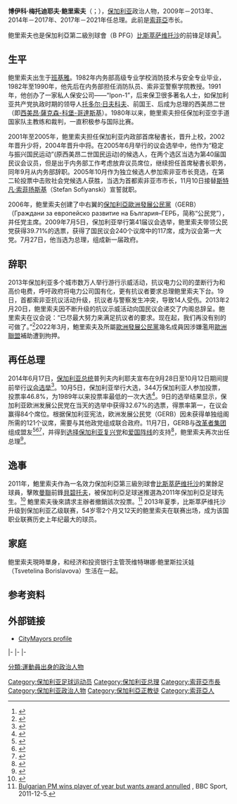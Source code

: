{{Infobox officeholder
|name         = 博伊科·鲍里索夫<br><small>Бойко Борисов</small>
|image        =  Boyko Borissov 2017-11-03.jpg
|office       = [[保加利亚总理|保加利亚总理]]
|president    = [[魯門·拉德夫|魯門·拉德夫]]
|deputy       = {{le|托米斯拉夫·东切夫|Tomislav Donchev}}<br>{{le|瓦萊里·西梅諾夫|Valeri Simeonov}}<br>{{le|克拉西米爾·卡拉卡徹諾夫|Krasimir Karakachanov}}<br>{{le|葉卡捷琳娜·扎哈里耶娃|Ekaterina Zakharieva}}
|term_start   = 2017年5月4日
|term_end     = 2021年5月12日
|predecessor  = [[奥格尼扬·格尔吉科夫|奥格尼扬·格尔吉科夫]]{{small|（代理）}}
|successor    = [[斯特凡·亚涅夫|斯特凡·亚涅夫]]
|president1   = [[罗森·普列夫内利耶夫|罗森·普列夫内利耶夫]]
|deputy1      = [[鲁姆亚娜·伯奇瓦罗娃|鲁姆亚娜·伯奇瓦罗娃]]<br>{{le|托米斯拉夫·东切夫|Tomislav Donchev}}<br>[[梅格勒娜·库内娃|梅格勒娜·库内娃]]<br>[[伊瓦伊洛·卡尔芬|伊瓦伊洛·卡尔芬]]<br>[[佐爾尼察·魯辛諾娃|佐爾尼察·魯辛諾娃]]
|term_start1  = 2014年11月7日
|term_end1    = 2017年1月27日
|predecessor1 = [[格奥尔基·布里兹纳什基|格奥尔基·布里兹纳什基]]{{small|（代理）}}
|successor1   = [[奥格尼扬·格尔吉科夫|奥格尼扬·格尔吉科夫]]{{small|（代理）}}
|president2   = [[格奥尔基·珀尔瓦诺夫|格奥尔基·珀尔瓦诺夫]]<br>[[罗森·普列夫内利耶夫|罗森·普列夫内利耶夫]]
|deputy2      = [[西蒙·詹科夫|西蒙·詹科夫]]<br>[[茨维坦·茨维塔诺夫|茨维坦·茨维塔诺夫]]
|term_start2  = 2009年7月27日
|term_end2    = 2013年3月13日
|predecessor2 = [[谢尔盖·斯塔尼舍夫|谢尔盖·斯塔尼舍夫]]
|successor2  = [[马林·拉伊科夫|马林·拉伊科夫]] {{small|(代理)}}
|office3      = [[索非亚|索非亚]]市长
|term_start3  = 2005年11月10日
|term_end3    = 2009年7月27日
|predecessor3 = [[斯特凡·索菲扬斯基|斯特凡·索菲扬斯基]]
|successor3   = [[约尔丹卡·凡德科娃|约尔丹卡·凡德科娃]]（Yordanka Fandakova）
|birth_date   = {{birth date and age|1959|6|13}}
|birth_place  = {{flag|Bulgaria}}[[班基雅|班基雅]]（Bankya）
|death_date   = 
|death_place  = 
|party        = [[稳定与振兴国民运动|稳定与振兴国民运动]] <small>（2001年－2005年）</small><br>[[保加利亞歐洲發展公民黨|保加利亞歐洲發展公民黨]] <small>（2006年－）</small>
|spouse       = 斯特拉·鲍里索娃<small>（离婚）</small>
|partner      = 茨维特琳娜·鲍里斯拉沃娃<small>（分居）</small>
|children     = Veneta
|religion     = [[東正教|東正教]]
|profession  =[[足球运动员|足球运动员]]<br />[[消防员|消防员]]<br />[[空手道|空手道]]<br />[[保镖|保镖]]
|signature    = Accession Treaty 2011 Boïko Borissov signature.svg|85px
|website      = [http://boykoborissov.bg 官网]
}}

'''博伊科·梅托迪耶夫·鲍里索夫'''（{{lang-bg|Бойко Методиев Борисов}}；{{bd|1959年|6月13日|||catIdx=Borisov, Boyko Metodiev}}），[[保加利亚|保加利亚]]政治人物，2009年－2013年、2014年－2017年、2017年－2021年任总理。此前是[[索菲亞|索菲亞]]市长。

鲍里索夫也是保加利亞第二級別球會（B PFG）[[FC_Vitosha_Bistritsa|比斯萃萨维托沙]]的前锋足球員<ref>{{cite news |url=http://uk.reuters.com/article/2013/08/26/uk-soccer-bulgaria-borisov-idUKBRE97P0AU20130826 |title=Former Prime Minister becomes Bulgaria's oldest player |publisher=Reuters |date=2013-08-26 |accessdate=2014-08-31 |archive-date=2015-04-02 |archive-url=https://web.archive.org/web/20150402165750/http://uk.reuters.com/article/2013/08/26/uk-soccer-bulgaria-borisov-idUKBRE97P0AU20130826 |dead-url=yes }}</ref>。

==生平==
鲍里索夫出生于[[班基雅|班基雅]]。1982年内务部高级专业学校消防技术与安全专业毕业，1982年至1990年，他先后在内务部担任消防队员、索非亚警察学院教授。1991年，他创办了一家私人保安公司——“Ipon-1”，后来保卫很多著名人士，如保加利亚共产党执政时期的领导人[[托多尔·日夫科夫|托多尔·日夫科夫]]、前国王、后成为总理的西美昂二世（即[[西美昂·薩克森-科堡-哥達斯基|西美昂·薩克森-科堡-哥達斯基]]）。1980年以来，鲍里索夫担任保加利亚空手道国家队主教练和裁判，一直积极参与国际比赛。

2001年至2005年，鲍里索夫担任保加利亚内政部首席秘書长，晋升上校，2002年晋升少将，2004年晋升中将。在2005年6月举行的议会选举中，他作为“稳定与振兴国民运动”(原西美昂二世国民运动)的候选人，在两个选区当选为第40届国民议会议员，但是出于内务部工作考虑放弃议员席位，继续担任首席秘書长职务，同年9月从内务部辞职。2005年10月作为独立候选人参加索非亚市长竞选，在第二轮投票中击败社会党候选人获胜，当选为首都索非亚市市长，11月10日接替[[斯特凡·索菲扬斯基|斯特凡·索菲扬斯基]]（Stefan Sofiyanski）宣誓就职。

2006年，鲍里索夫创建了中右翼的[[保加利亞歐洲發展公民黨|保加利亞歐洲發展公民黨]]（GERB）（Граждани за европейско развитие на България–ГЕРБ，简称“公民党”），并任党主席。2009年7月5日，保加利亚举行第41届议会选举，鲍里索夫带领公民党获得39.71%的选票，获得了国民议会240个议席中的117席，成为议会第一大党。7月27日，他当选为总理，组成新一届政府。

==辞职==
2013年保加利亚多个城市数万人举行游行示威活动，抗议电力公司的垄断行为和高价电费，呼吁政府将电力公司国有化，更有抗议者要求总理鲍里索夫下台。19日，首都索非亚抗议活动升级，抗议者与警察发生冲突，导致14人受伤。2013年2月20日，鲍里索夫因不断升级的抗议示威活动向国民议会递交了内阁总辞呈。鲍里索夫在议会说：“已尽最大努力来满足抗议者的要求。现在起，我们再没有别的可做了。”<ref>{{cite web|url=http://news.xinhuanet.com/2013-02/20/c_114743854.htm|title=保加利亚总理递交内阁总辞呈|publisher=新华网}}</ref>2022年3月，鮑里索夫及所屬[[保加利亞歐洲發展公民黨|歐洲發展公民黨]]幾名成員因涉嫌濫用[[歐洲聯盟|歐洲聯盟]]補助遭到拘押。

==再任总理==
2014年6月17日，[[保加利亚总统|保加利亚总统]]普列夫内利耶夫宣布在9月28日至10月12日期间提前举行[[2014年保加利亚议会选举|议会选举]]<ref>{{cite news|url=http://news.xinhuanet.com/world/2014-06/17/c_1111188994.htm|title=保加利亚决定提前举行议会选举|publisher=新华网|date=2014年6月17日|accessdate=2014年6月17日|archive-date=2015年5月18日|archive-url=https://web.archive.org/web/20150518134435/http://news.xinhuanet.com/world/2014-06/17/c_1111188994.htm|dead-url=no}}</ref>。10月5日，保加利亚举行大选，344万保加利亚人参加投票，投票率46.8%，为1989年以来投票率最低的一次大选<ref>{{cite news|url=http://www.hqcx.net/gjcx/guojiyaowen/20141009/456169.html|title=保加利亚大选争取欧洲进步公民党名列第一|publisher=环球财讯网|date=2014-10-09|accessdate=2014-10-09|archive-date=2015-05-18|archive-url=https://web.archive.org/web/20150518083435/http://www.hqcx.net/gjcx/guojiyaowen/20141009/456169.html|dead-url=no}}</ref>。9日的选举结果显示，保加利亚欧洲发展公民党在当天的选举中获得32.67%的选票，得票率第一，在议会赢得84个席位。根据保加利亚宪法，欧洲发展公民党（GERB）因未获得单独组阁所需的121个议席，需要与其他政党组成联合政府。11月7日，GERB与[[改革者集团|改革者集团]]组成盟友<ref>{{cite web|title=Bulgaria: EPP President welcomes new coalition government led by Boyko Borissov (EN+BG)|url=http://www.epp.eu/bulgaria-epp-president-welcomes-new-coalition-government-led-boyko-borissov-enbg|website=http://www.epp.eu/|accessdate=2014-11-13|deadurl=yes|archiveurl=https://web.archive.org/web/20141113184541/http://www.epp.eu/bulgaria-epp-president-welcomes-new-coalition-government-led-boyko-borissov-enbg|archivedate=2014-11-13}}</ref><ref>{{cite web|title=Bulgarian parties approve coalition agreement, cabinet|url=http://www.euractiv.com/sections/elections/bulgarian-parties-agree-coalition-agreement-cabinet-309849|website=http://www.euractiv.com/|publisher=EurActiv|accessdate=2014-11-13|archive-date=2015-09-13|archive-url=https://web.archive.org/web/20150913200326/http://www.euractiv.com/sections/elections/bulgarian-parties-agree-coalition-agreement-cabinet-309849|dead-url=no}}</ref><ref>{{cite web|title=GERB and Reformist block finally sign a coalition agreement, the new cabinet to be voted today|url=http://www.ffbh.bg/en/news/gerb-and-reformist-block-finally-sign-a-coalition-agreement-the-new-cabinet-to-be-voted-today|website=www.ffbh.bg|publisher=FFBH|accessdate=2014-11-13|archive-date=2014-11-13|archive-url=https://web.archive.org/web/20141113192151/http://www.ffbh.bg/en/news/gerb-and-reformist-block-finally-sign-a-coalition-agreement-the-new-cabinet-to-be-voted-today|dead-url=yes}}</ref>，并得到[[选择保加利亚复兴党|选择保加利亚复兴党]]和[[爱国阵线_(保加利亚)|爱国阵线]]的支持<ref>{{Cite web |url=http://www.novinite.com/articles/164583/Bulgaria's+GERB+Party+Signs+Partnership+Deal+with+Left-Wing+ABV |title=Bulgaria's GERB Party Signs Partnership Deal with Left-Wing ABV |accessdate=2015-05-12 |archive-date=2015-06-04 |archive-url=https://web.archive.org/web/20150604071649/http://www.novinite.com/articles/164583/Bulgaria%27s+GERB+Party+Signs+Partnership+Deal+with+Left-Wing+ABV |dead-url=no }}</ref>，鲍里索夫再次出任总理<ref>{{cite web|title=Bulgaria's Parliament Approves New Government|url=http://abcnews.go.com/International/wireStory/bulgarias-parliament-approves-government-26753557|website=abcnews.go.com|publisher=ABC News Internet Ventures|accessdate=2014-11-07|archive-date=2014-11-12|archive-url=https://web.archive.org/web/20141112144734/http://abcnews.go.com/International/wireStory/bulgarias-parliament-approves-government-26753557|dead-url=no}}</ref>。

==逸事==
2011年，鮑里索夫作為一名效力保加利亞第三級別球會[[FC_Vitosha_Bistritsa|比斯萃萨维托沙]]的業餘足球員，擊敗[[曼聯|曼聯]]前鋒[[貝碧托夫|貝碧托夫]]，被保加利亞足球迷推選為2011年保加利亞足球先生。<ref>{{Cite web |url=http://www.goal.com/en-gb/news/2885/europe/2011/12/06/2790508/bulgaria-prime-minister-beats-manchester-united-striker |title=存档副本 |accessdate=2011-12-07 |archive-date=2012-01-09 |archive-url=https://web.archive.org/web/20120109033705/http://www.goal.com/en-gb/news/2885/europe/2011/12/06/2790508/bulgaria-prime-minister-beats-manchester-united-striker |dead-url=no }}</ref> 鮑里索夫後來請求主辦者撤銷該次投票。<ref>[http://news.bbc.co.uk/sport1/hi/football/16033250.stm Bulgarian PM wins player of year but wants award annulled] {{Wayback|url=http://news.bbc.co.uk/sport1/hi/football/16033250.stm |date=20220209091815 }}, BBC Sport, 2011-12-5.</ref> 2013年夏季，比斯萃萨维托沙升级到保加利亚乙级联赛，54岁零2个月又12天的鲍里索夫在联赛出场，成为该国职业联赛历史上年纪最大的球员。

==家庭==
鲍里索夫現時單身，和经济和投资银行主管茨维特琳娜·鲍里斯拉沃娃（Tsvetelina Borislavova）生活在一起。

==参考资料==
{{reflist}}

==外部链接==
{{wikiquote|Boyko Borisov}}
{{commons category|Boyko Borisov}}
* [http://www.citymayors.com/mayors/sofia-mayor.html CityMayors profile]{{WebCite|url=https://www.webcitation.org/6HXIZJFeo?url=http://www.citymayors.com/mayors/sofia-mayor.html |date=20130621072501 |dateformat=iso }}

{{s-start}}
{{s-off}}
{{s-bef|before=[[斯特凡·索菲扬斯基|斯特凡·索菲扬斯基]]}}
{{s-ttl|title=[[索非亚|索非亚]]市长|years=2005–2009}}
{{s-aft|after=[[约尔丹卡·凡德科娃|约尔丹卡·凡德科娃]]}}
|-
{{s-bef|before=[[谢尔盖·斯塔尼舍夫|谢尔盖·斯塔尼舍夫]]}}
{{s-ttl|title=[[保加利亚总理|保加利亚总理]]|years=2009–2013}}
{{s-aft|after=[[马林·拉伊科夫|马林·拉伊科夫]]<br>{{small|代理}}}}
|-
{{s-bef|before=[[格奥尔基·布里兹纳什基|格奥尔基·布里兹纳什基]]<br>{{small|代理}}}}
{{s-ttl|title=[[保加利亚总理|保加利亚总理]]|years=2014–2017}}
{{s-aft|after=[[奥格尼扬·格尔吉科夫|奥格尼扬·格尔吉科夫]]<br>{{small|代理}}}}
|-
{{s-bef|before=[[奥格尼扬·格尔吉科夫|奥格尼扬·格尔吉科夫]]<br>{{small|代理}}}}
{{s-ttl|title=[[保加利亚总理|保加利亚总理]]|years=2017–2021}}
{{s-aft|after=[[斯特凡·亚涅夫|斯特凡·亚涅夫]]}}
{{s-end}}

{{DEFAULTSORT:Borisov, Boyko}}
[[Category:保加利亚足球运动员|Category:保加利亚足球运动员]]
[[Category:保加利亚总理|Category:保加利亚总理]]
[[Category:索菲亞市長|Category:索菲亞市長]]
[[Category:保加利亚政治人物|Category:保加利亚政治人物]]
[[Category:保加利亞正教徒|Category:保加利亞正教徒]]
[[Category:索菲亞人|Category:索菲亞人]]
[[分類:運動員出身的政治人物|分類:運動員出身的政治人物]]